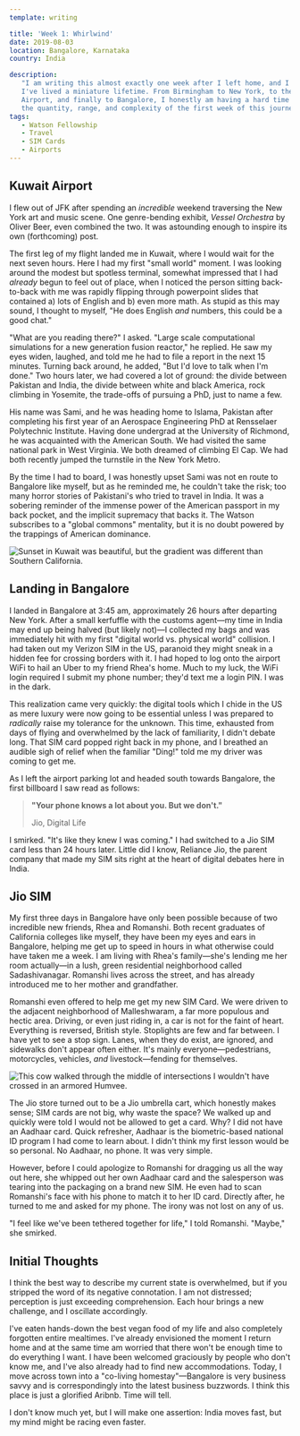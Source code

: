 ```yaml
---
template: writing

title: 'Week 1: Whirlwind'
date: 2019-08-03
location: Bangalore, Karnataka
country: India

description:
   "I am writing this almost exactly one week after I left home, and I feel like
   I've lived a miniature lifetime. From Birmingham to New York, to the Kuwait
   Airport, and finally to Bangalore, I honestly am having a hard time conveying
   the quantity, range, and complexity of the first week of this journey."
tags:
   - Watson Fellowship
   - Travel
   - SIM Cards
   - Airports
---
```


## Kuwait Airport

I flew out of JFK after spending an _incredible_ weekend traversing the New York
art and music scene. One genre-bending exhibit, _Vessel Orchestra_ by Oliver
Beer, even combined the two. It was astounding enough to inspire its own
(forthcoming) post.

The first leg of my flight landed me in Kuwait, where I would wait for the next
seven hours. Here I had my first "small world" moment. I was looking around the
modest but spotless terminal, somewhat impressed that I had _already_ begun to
feel out of place, when I noticed the person sitting back-to-back with me was
rapidly flipping through powerpoint slides that contained a) lots of English and
b) even more math. As stupid as this may sound, I thought to myself, "He does
English _and_ numbers, this could be a good chat."

"What are you reading there?" I asked. "Large scale computational simulations
for a new generation fusion reactor," he replied. He saw my eyes widen, laughed,
and told me he had to file a report in the next 15 minutes. Turning back around,
he added, "But I'd love to talk when I'm done." Two hours later, we had covered
a lot of ground: the divide between Pakistan and India, the divide between white
and black America, rock climbing in Yosemite, the trade-offs of pursuing a PhD,
just to name a few.

His name was Sami, and he was heading home to Islama, Pakistan after completing
his first year of an Aerospace Engineering PhD at Rensselaer Polytechnic
Institute. Having done undergrad at the University of Richmond, he was
acquainted with the American South. We had visited the same national park in
West Virginia. We both dreamed of climbing El Cap. We had both recently jumped
the turnstile in the New York Metro.

By the time I had to board, I was honestly upset Sami was not en route to
Bangalore like myself, but as he reminded me, he couldn't take the risk; too
many horror stories of Pakistani's who tried to travel in India. It was a
sobering reminder of the immense power of the American passport in my back
pocket, and the implicit supremacy that backs it. The Watson subscribes to a
"global commons" mentality, but it is no doubt powered by the trappings of
American dominance.

![Sunset in Kuwait was beautiful, but the gradient was different than Southern California.](../images/DSCF3393.jpg)

## Landing in Bangalore

I landed in Bangalore at 3:45 am, approximately 26 hours after departing New
York. After a small kerfuffle with the customs agent—my time in India may end up
being halved (but likely not)—I collected my bags and was immediately hit with
my first "digital world vs. physical world" collision. I had taken out my
Verizon SIM in the US, paranoid they might sneak in a hidden fee for crossing
borders with it. I had hoped to log onto the airport WiFi to hail an Uber to my
friend Rhea's home. Much to my luck, the WiFi login required I submit my phone
number; they'd text me a login PIN. I was in the dark.

This realization came very quickly: the digital tools which I chide in the US as
mere luxury were now going to be essential unless I was prepared to _radically_
raise my tolerance for the unknown. This time, exhausted from days of flying and
overwhelmed by the lack of familiarity, I didn't debate long. That SIM card
popped right back in my phone, and I breathed an audible sigh of relief when the
familiar "Ding!" told me my driver was coming to get me.

As I left the airport parking lot and headed south towards Bangalore, the first
billboard I saw read as follows:

> **"Your phone knows a lot about you. But we don't."**
>
> Jio, Digital Life

I smirked. "It's like they knew I was coming." I had switched to a Jio SIM card
less than 24 hours later. Little did I know, Reliance Jio, the parent company
that made my SIM sits right at the heart of digital debates here in India.

## Jio SIM

My first three days in Bangalore have only been possible because of two
incredible new friends, Rhea and Romanshi. Both recent graduates of California
colleges like myself, they have been my eyes and ears in Bangalore, helping me
get up to speed in hours in what otherwise could have taken me a week. I am
living with Rhea's family—she's lending me her room actually—in a lush, green
residential neighborhood called Sadashivanagar. Romanshi lives across the
street, and has already introduced me to her mother and grandfather.

Romanshi even offered to help me get my new SIM Card. We were driven to the
adjacent neighborhood of Malleshwaram, a far more populous and hectic area.
Driving, or even just riding in, a car is not for the faint of heart. Everything
is reversed, British style. Stoplights are few and far between. I have yet to
see a stop sign. Lanes, when they do exist, are ignored, and sidewalks don't
appear often either. It's mainly everyone—pedestrians, motorcycles, vehicles,
_and_ livestock—fending for themselves.

![This cow walked through the middle of intersections I wouldn't have crossed in an armored Humvee.](../images/DSCF3411.jpg)

The Jio store turned out to be a Jio umbrella cart, which honestly makes sense;
SIM cards are not big, why waste the space? We walked up and quickly were told I
would not be allowed to get a card. Why? I did not have an Aadhaar card. Quick
refresher, Aadhaar is the biometric-based national ID program I had come to
learn about. I didn't think my first lesson would be so personal. No Aadhaar, no
phone. It was very simple.

However, before I could apologize to Romanshi for dragging us all the way out
here, she whipped out her own Aadhaar card and the salesperson was tearing into
the packaging on a brand new SIM. He even had to scan Romanshi's face with his
phone to match it to her ID card. Directly after, he turned to me and asked for
my phone. The irony was not lost on any of us.

"I feel like we've been tethered together for life," I told Romanshi. "Maybe,"
she smirked.

## Initial Thoughts

I think the best way to describe my current state is overwhelmed, but if you
stripped the word of its negative connotation. I am not distressed; perception
is just exceeding comprehension. Each hour brings a new challenge, and I
oscillate accordingly.

I've eaten hands-down the best vegan food of my life and also completely
forgotten entire mealtimes. I've already envisioned the moment I return home and
at the same time am worried that there won't be enough time to do everything I
want. I have been welcomed graciously by people who don't know me, and I've also
already had to find new accommodations. Today, I move across town into a
"co-living homestay"—Bangalore is very business savvy and is correspondingly
into the latest business buzzwords. I think this place is just a glorified
Aribnb. Time will tell.

I don't know much yet, but I will make one assertion: India moves fast, but my
mind might be racing even faster.
